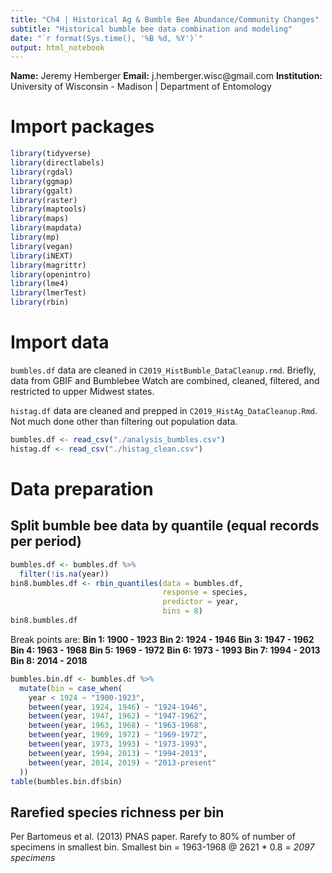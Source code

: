 ```yaml
---
title: "Ch4 | Historical Ag & Bumble Bee Abundance/Community Changes"
subtitle: "Historical bumble bee data combination and modeling"
date: "`r format(Sys.time(), '%B %d, %Y')`"
output: html_notebook
---
```


**Name:** Jeremy Hemberger
**Email:** j.hemberger.wisc@gmail.com
**Institution:** University of Wisconsin - Madison | Department of Entomology

# Import packages
```r
library(tidyverse)
library(directlabels)
library(rgdal)
library(ggmap)
library(ggalt)
library(raster)
library(maptools)
library(maps)
library(mapdata)
library(mp)
library(vegan)
library(iNEXT)
library(magrittr)
library(openintro)
library(lme4)
library(lmerTest)
library(rbin)
```

# Import data
`bumbles.df` data are cleaned in `C2019_HistBumble_DataCleanup.rmd`.  Briefly, data from GBIF and Bumblebee Watch are combined, cleaned, filtered, and restricted to upper Midwest states.  

`histag.df` data are cleaned and prepped in `C2019_HistAg_DataCleanup.Rmd`.  Not much done other than filtering out population data.
```r
bumbles.df <- read_csv("./analysis_bumbles.csv")
histag.df <- read_csv("./histag_clean.csv")
```

# Data preparation 
## Split bumble bee data by quantile (equal records per period)
```r
bumbles.df <- bumbles.df %>%
  filter(!is.na(year))
bin8.bumbles.df <- rbin_quantiles(data = bumbles.df, 
                                  response = species,
                                  predictor = year,
                                  bins = 8)
bin8.bumbles.df
```
Break points are: 
**Bin 1: 1900 - 1923**
**Bin 2: 1924 - 1946**
**Bin 3: 1947 - 1962**
**Bin 4: 1963 - 1968**
**Bin 5: 1969 - 1972**
**Bin 6: 1973 - 1993**
**Bin 7: 1994 - 2013**
**Bin 8: 2014 - 2018**

```r
bumbles.bin.df <- bumbles.df %>%
  mutate(bin = case_when(
    year < 1924 ~ "1900-1923",
    between(year, 1924, 1946) ~ "1924-1946",
    between(year, 1947, 1962) ~ "1947-1962",
    between(year, 1963, 1968) ~ "1963-1968",
    between(year, 1969, 1972) ~ "1969-1972",
    between(year, 1973, 1993) ~ "1973-1993",
    between(year, 1994, 2013) ~ "1994-2013",
    between(year, 2014, 2019) ~ "2013-present"
  ))
table(bumbles.bin.df$bin)
```

## Rarefied species richness per bin
Per Bartomeus et al. (2013) PNAS paper.  Rarefy to 80% of number of specimens in smallest bin.  Smallest bin = 1963-1968 @ 2621 * 0.8 = *2097 specimens*
```r

```

